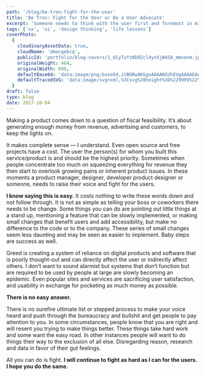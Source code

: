 ```yaml
---
path: '/blog/be-tron-fight-for-the-user'
title: 'Be Tron: Fight for the User or Be a User Advocate'
excerpt: 'Someone needs to think with the user first and foremost in mind, make that person you.'
tags: ['ux', 'ui', 'design thinking', 'life lessons']
coverPhoto:
  {
    cloudinaryAssetData: true,
    cloudName: 'dmocgebcq',
    publicId: 'portfolio/blog-covers/1_6CyTuYz0D92cl4ynXjW45A_mmvenm.jpg',
    originalHeight: 464,
    originalWidth: 696,
    defaultBase64: 'data:image/png;base64,iVBORw0KGgoAAAANSUhEUgAAAAEAAAABCAYAAAAfFcSJAAAADUlEQVR42mMMXG/8HwAEwAI0Bj1bnwAAAABJRU5ErkJggg==',
    defaultTracedSVG: 'data:image/svg+xml,%3Csvg%20height%3D%229999%22%20viewBox%3D%220%200%209999%209999%22%20width%3D%229999%22%20xmlns%3D%22http%3A%2F%2Fwww.w3.org%2F2000%2Fsvg%22%3E%3Cpath%20d%3D%22m0%200h9999v9999h-9999z%22%20fill%3D%22%23f9fafb%22%2F%3E%3C%2Fsvg%3E',
  }
draft: false
type: blog
date: 2017-10-04
---
```


Making a product comes down to a question of fiscal feasibility. It’s about generating enough money from revenue, advertising and customers, to keep the lights on.

It makes complete sense — I understand. Even open source and free projects have a cost. The user the person(s) for whom you built this service/product is and should be the highest priority. Sometimes when people concentrate too much on squeezing everything for revenue they then start to overlook growing pains or inherent product issues. In these moments a product manager, designer, developer product designer or someone, needs to raise their voice and fight for the users.

**I know saying this is easy.** It costs nothing to write these words down and not follow through. It is not as simple as telling your boss or coworkers there needs to be change. Some things you can do are pointing out little things at a stand up, mentioning a feature that can be slowly implemented, or making small changes that benefit users and add accessibility, but make no difference to the code or to the company. These series of small changes seem less daunting and may be seen as easier to implement. Baby steps are success as well.

Greed is creating a system of reliance on digital products and software that is poorly thought-out and can directly affect the user or indirectly affect others. I don’t want to sound alarmist but systems that don’t function but are required to be used by people at large are slowly becoming an epidemic. Even popular sites and services are sacrificing user satisfaction, and usability in exchange for pocketing as much money as possible.

**There is no easy answer.**

There is no surefire ultimate list or stepped process to make your voice heard and push through the bureaucracy and bullshit and get people to pay attention to you. In some circumstances, people know that you are right and will resent you trying to make things better. These things take hard work and some want the easy road. In other instances people will want to do things their way to the exclusion of all else. Disregarding reason, research and data in favor of their gut feelings.

All you can do is fight. **I will continue to fight as hard as I can for the users. I hope you do the same.**
